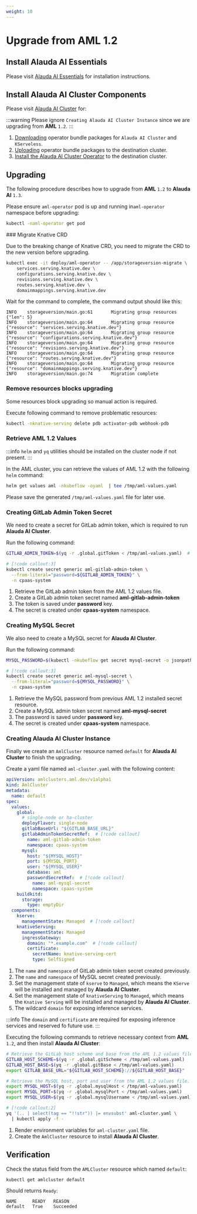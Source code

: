 ```yaml
---
weight: 10
---
```


# Upgrade from AML 1.2

## Install Alauda AI Essentials

Please visit [Alauda AI Essentials](../installation/ai-essentials.mdx) for installation instructions.

## Install Alauda AI Cluster Components

Please visit [Alauda AI Cluster](../installation/ai-cluster.mdx) for:

:::warning
Please ignore `Creating Alauda AI Cluster Instance` since we are upgrading from **AML** `1.2`.
:::

1. [Downloading](../installation/ai-cluster.mdx#downloading) operator bundle packages for `Alauda AI Cluster` and `KServeless`.
2. [Uploading](../installation/ai-cluster.mdx#uploading) operator bundle packages to the destination cluster.
3. [Install the Alauda AI Cluster Operator](../installation/ai-cluster.mdx#install-the-alauda-ai-cluster-operator) to the destination cluster.

## Upgrading

The following procedure describes how to upgrade from **AML** `1.2` to **Alauda AI** `1.3`.

Please ensure `aml-operator` pod is up and running in`aml-operator` namespace before upgrading:

```bash
kubectl -naml-operator get pod
```

<Steps>
### Migrate Knative CRD

Due to the breaking change of Knative CRD, you need to migrate the CRD to the new version before upgrading.

```bash
kubectl exec -it deploy/aml-operator -- /app/storageversion-migrate \
    services.serving.knative.dev \
    configurations.serving.knative.dev \
    revisions.serving.knative.dev \
    routes.serving.knative.dev \
    domainmappings.serving.knative.dev
```

Wait for the command to complete, the command output should like this:

```
INFO    storageversion/main.go:61       Migrating group resources       {"len": 5}
INFO    storageversion/main.go:64       Migrating group resource        {"resource": "services.serving.knative.dev"}
INFO    storageversion/main.go:64       Migrating group resource        {"resource": "configurations.serving.knative.dev"}
INFO    storageversion/main.go:64       Migrating group resource        {"resource": "revisions.serving.knative.dev"}
INFO    storageversion/main.go:64       Migrating group resource        {"resource": "routes.serving.knative.dev"}
INFO    storageversion/main.go:64       Migrating group resource        {"resource": "domainmappings.serving.knative.dev"}
INFO    storageversion/main.go:74       Migration complete
```

### Remove resources blocks upgrading

Some resources block upgrading so manual action is required.

Execute following command to remove problematic resources:

```bash
kubectl -nknative-serving delete pdb activator-pdb webhook-pdb
```

### Retrieve AML 1.2 Values

:::info
`helm` and `yq` utilities should be installed on the cluster node if not present.
:::

In the AML cluster, you can retrieve the values of AML 1.2 with the following `helm` command:

```bash
helm get values aml -nkubeflow -oyaml  | tee /tmp/aml-values.yaml
```

Please save the generated `/tmp/aml-values.yaml` file for later use.

### Creating GitLab Admin Token Secret

We need to create a secret for GitLab admin token, which is required to run **Alauda AI Cluster**.

Run the following command:

```bash
GITLAB_ADMIN_TOKEN=$(yq -r .global.gitToken < /tmp/aml-values.yaml)  # [!code callout]

# [!code callout:3]
kubectl create secret generic aml-gitlab-admin-token \
  --from-literal="password=${GITLAB_ADMIN_TOKEN}" \
  -n cpaas-system
```

<Callouts>

1. Retrieve the GitLab admin token from the AML 1.2 values file.
2. Create a GitLab admin token secret named **aml-gitlab-admin-token**
3. The token is saved under **password** key.
4. The secret is created under **cpaas-system** namespace.

</Callouts>

### Creating MySQL Secret

We also need to create a MySQL secret for **Alauda AI Cluster**.

Run the following command:

```bash
MYSQL_PASSWORD=$(kubectl -nkubeflow get secret mysql-secret -o jsonpath='{.data.password}' | base64 -d)  # [!code callout]

# [!code callout:3]
kubectl create secret generic aml-mysql-secret \
  --from-literal="password=${MYSQL_PASSWORD}" \
  -n cpaas-system
```

<Callouts>

1. Retrieve the MySQL password from previous AML 1.2 installed secret resource.
2. Create a MySQL admin token secret named **aml-mysql-secret**
3. The password is saved under **password** key.
4. The secret is created under **cpaas-system** namespace.

</Callouts>

### Creating Alauda AI Cluster Instance

Finally we create an `AmlCluster` resource named `default` for **Alauda AI Cluster** to finish the upgrading.

Create a yaml file named `aml-cluster.yaml` with the following content:

```yaml title="aml-cluster.yaml"
apiVersion: amlclusters.aml.dev/v1alpha1
kind: AmlCluster
metadata:
  name: default
spec:
  values:
    global:
      # single-node or ha-cluster
      deployFlavor: single-node
      gitlabBaseUrl: "${GITLAB_BASE_URL}"
      gitlabAdminTokenSecretRef:  # [!code callout]
        name: aml-gitlab-admin-token
        namespace: cpaas-system
      mysql:
        host: "${MYSQL_HOST}"
        port: ${MYSQL_PORT}
        user: "${MYSQL_USER}"
        database: aml
        passwordSecretRef:  # [!code callout]
          name: aml-mysql-secret
          namespace: cpaas-system
    buildkitd:
      storage:
        type: emptyDir
  components:
    kserve:
      managementState: Managed  # [!code callout]
    knativeServing:
      managementState: Managed
      ingressGateway:
        domain: "*.example.com"  # [!code callout]
        certificate:
          secretName: knative-serving-cert
          type: SelfSigned
```

<Callouts>

1. The `name` and `namespace` of GitLab admin token secret created previously.
2. The `name` and `namespace` of MySQL secret created previously.
3. Set the management state of `kserve` to `Managed`, which means the `KServe` will be installed and managed by **Alauda AI Cluster**.
4. Set the management state of `knativeServing` to `Managed`, which means the `Knative Serving` will be installed and managed by **Alauda AI Cluster**.
5. The wildcard `domain` for exposing inference services.

  :::info
  The `domain` and `certificate` are required for exposing inference services and reserved fo future use.
  :::

</Callouts>

Executing the following commands to retrieve necessary context from **AML** `1.2`, and then install **Alauda AI Cluster**:

```bash
# Retrieve the GitLab host scheme and base from the AML 1.2 values file.
GITLAB_HOST_SCHEME=$(yq -r .global.gitScheme < /tmp/aml-values.yaml)
GITLAB_HOST_BASE=$(yq -r .global.gitBase < /tmp/aml-values.yaml)
export GITLAB_BASE_URL="${GITLAB_HOST_SCHEME}://${GITLAB_HOST_BASE}"

# Retrieve the MySQL host, port and user from the AML 1.2 values file.
export MYSQL_HOST=$(yq -r .global.mysqlHost < /tmp/aml-values.yaml)
export MYSQL_PORT=$(yq -r .global.mysqlPort < /tmp/aml-values.yaml)
export MYSQL_USER=$(yq -r .global.mysqlUsername < /tmp/aml-values.yaml)

# [!code callout:2]
yq '(.. | select(tag == "!!str")) |= envsubst' aml-cluster.yaml \
  | kubectl apply -f -
```

<Callouts>

1. Render environment variables for `aml-cluster.yaml` file.
2. Create the `AmlCluster` resource to install **Alauda AI Cluster**.

</Callouts>

</Steps>

## Verification

Check the status field from the `AMLCluster` resource which named `default`:

```bash
kubectl get amlcluster default
```

Should returns `Ready`:

```
NAME      READY   REASON
default   True    Succeeded
```

